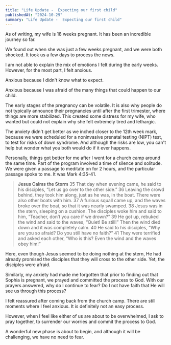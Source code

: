 ```yaml
---
title: "Life Update -  Expecting our first child"
publishedAt: "2024-10-29"
summary: "Life Update -  Expecting our first child"
---
```


As of writing, my wife is 18 weeks pregnant. It has been an incredible journey so far.

We found out when she was just a few weeks pregnant, and we were both shocked. It took us a few days to process the news.

I am not able to explain the mix of emotions I felt during the early weeks. However, for the most part, I felt anxious.

Anxious because I didn't know what to expect.

Anxious because I was afraid of the many things that could happen to our child.

The early stages of the pregnancy can be volatile. It is also why people do not typically announce their pregnancies until after the first trimester, where things are more stabilized. This created some distress for my wife, who wanted but could not explain why she felt extremely tired and lethargic.

The anxiety didn't get better as we inched closer to the 12th week mark, because we were scheduled for a noninvasive prenatal testing (NIPT) test, to test for risks of down syndrome. And although the risks are low, you can't help but wonder what you both would do if it ever happens.

Personally, things got better for me after I went for a church camp around the same time. Part of the program involved a time of silence and solitude. We were given a passage to meditate on for 2 hours, and the particular passage spoke to me. It was Mark 4:35-41.

> **Jesus Calms the Storm**
> 35 That day when evening came, he said to his disciples, “Let us go over to the other side.” 36 Leaving the crowd behind, they took him along, just as he was, in the boat. There were also other boats with him. 37 A furious squall came up, and the waves broke over the boat, so that it was nearly swamped. 38 Jesus was in the stern, sleeping on a cushion. The disciples woke him and said to him, “Teacher, don’t you care if we drown?”
> 39 He got up, rebuked the wind and said to the waves, “Quiet! Be still!” Then the wind died down and it was completely calm.
> 40 He said to his disciples, “Why are you so afraid? Do you still have no faith?”
> 41 They were terrified and asked each other, “Who is this? Even the wind and the waves obey him!”

Here, even though Jesus seemed to be doing nothing at the stern, He had already promised the disciples that they will cross to the other side. Yet, the disciples were afraid.

Similarly, my anxiety had made me forgotten that prior to finding out that Sophia is pregnant, we prayed and committed the process to God. With our prayers answered, why do I continue to fear? Do I not have faith that He will see us through this process?

I felt reassured after coming back from the church camp. There are still moments where I feel anxious. It is definitely not an easy process.

However, when I feel like either of us are about to be overwhelmed, I ask to pray together, to surrender our worries and commit the process to God.

A wonderful new phase is about to begin, and although it will be challenging, we have no need to fear.
